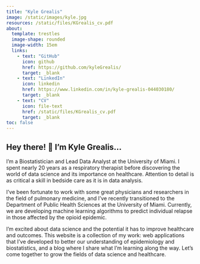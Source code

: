 ```yaml
---
title: "Kyle Grealis"
image: /static/images/kyle.jpg
resources: /static/files/KGrealis_cv.pdf
about:
  template: trestles
  image-shape: rounded
  image-width: 15em
  links:
    - text: "GitHub"
      icon: github
      href: https://github.com/kyleGrealis/
      target: _blank
    - text: "LinkedIn"
      icon: linkedin
      href: https://www.linkedin.com/in/kyle-grealis-044030180/
      target: _blank
    - text: "CV"
      icon: file-text
      href: /static/files/KGrealis_cv.pdf
      target: _blank
toc: false
---
```


::: {#ppc}
## Hey there! 👋  I'm Kyle Grealis...

I'm a Biostatistician and Lead Data Analyst at the University of Miami. I spent nearly 20 years as a respiratory therapist before discovering the world of data science and its importance on healthcare. Attention to detail is as critical a skill in bedside care as it is in data analysis. 

I've been fortunate to work with some great physicians and researchers in the field of pulmonary medicine, and I've recently transitioned to the Department of Public Health Sciences at the University of Miami. Currently, we are developing machine learning algorithms to predict individual relapse in those affected by the opioid epidemic.

I'm excited about data science and the potential it has to improve healthcare and outcomes. This website is a collection of my work: web applications that I've developed to better our understanding of epidemiology and biostatistics, and a blog where I share what I'm learning along the way. Let's come together to grow the fields of data science and healthcare.
:::


